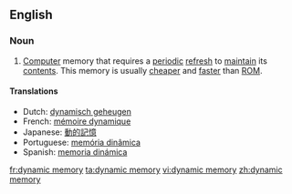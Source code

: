 ==English==

===Noun===
{{en-noun|sg=[[dynamic]] [[memory]]|-}}

# [[computer|Computer]] memory that requires a [[periodic]] [[refresh]] to [[maintain]] its [[contents]].  This memory is usually [[cheaper]] and [[faster]] than [[ROM]].

====Translations====
* Dutch: [[dynamisch geheugen]] {{n}}
* French: [[mémoire dynamique]] {{f}}
* Japanese: [[動的記憶]]
* Portuguese: [[memória dinâmica]] {{f}}
* Spanish: [[memoria dinámica]] {{f}}

[[fr:dynamic memory]]
[[ta:dynamic memory]]
[[vi:dynamic memory]]
[[zh:dynamic memory]]